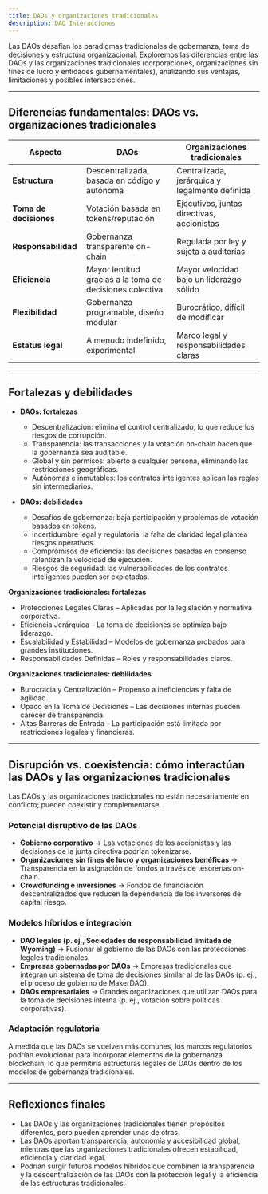 ```yaml
---
title: DAOs y organizaciones tradicionales
description: DAO Interacciones
---
```


Las DAOs desafían los paradigmas tradicionales de gobernanza, toma de decisiones y estructura organizacional. Exploremos las diferencias entre las DAOs y las organizaciones tradicionales (corporaciones, organizaciones sin fines de lucro y entidades gubernamentales), analizando sus ventajas, limitaciones y posibles intersecciones.

---

## **Diferencias fundamentales: DAOs vs. organizaciones tradicionales**

| **Aspecto** | **DAOs** | **Organizaciones tradicionales** |
|-------------------|-------------------------------------------|-----------------------------------------------|
| **Estructura** | Descentralizada, basada en código y autónoma | Centralizada, jerárquica y legalmente definida |
| **Toma de decisiones** | Votación basada en tokens/reputación | Ejecutivos, juntas directivas, accionistas |
| **Responsabilidad** | Gobernanza transparente on-chain | Regulada por ley y sujeta a auditorías |
| **Eficiencia** | Mayor lentitud gracias a la toma de decisiones colectiva | Mayor velocidad bajo un liderazgo sólido |
| **Flexibilidad** | Gobernanza programable, diseño modular | Burocrático, difícil de modificar |
| **Estatus legal** | A menudo indefinido, experimental | Marco legal y responsabilidades claras |

---

## **Fortalezas y debilidades**

- **DAOs: fortalezas**
  - Descentralización: elimina el control centralizado, lo que reduce los riesgos de corrupción.
  - Transparencia: las transacciones y la votación on-chain hacen que la gobernanza sea auditable.
  - Global y sin permisos: abierto a cualquier persona, eliminando las restricciones geográficas.
  - Autónomas e inmutables: los contratos inteligentes aplican las reglas sin intermediarios.

- **DAOs: debilidades**
  - Desafíos de gobernanza: baja participación y problemas de votación basados ​​en tokens.
  - Incertidumbre legal y regulatoria: la falta de claridad legal plantea riesgos operativos.
  - Compromisos de eficiencia: las decisiones basadas en consenso ralentizan la velocidad de ejecución.
  - Riesgos de seguridad: las vulnerabilidades de los contratos inteligentes pueden ser explotadas.

**Organizaciones tradicionales: fortalezas**
  - Protecciones Legales Claras – Aplicadas por la legislación y normativa corporativa.
  - Eficiencia Jerárquica – La toma de decisiones se optimiza bajo liderazgo.
  - Escalabilidad y Estabilidad – Modelos de gobernanza probados para grandes instituciones.
  - Responsabilidades Definidas – Roles y responsabilidades claros.


**Organizaciones tradicionales: debilidades**
  - Burocracia y Centralización – Propenso a ineficiencias y falta de agilidad.
  - Opaco en la Toma de Decisiones – Las decisiones internas pueden carecer de transparencia.
  - Altas Barreras de Entrada – La participación está limitada por restricciones legales y financieras.

---

## **Disrupción vs. coexistencia: cómo interactúan las DAOs y las organizaciones tradicionales**

Las DAOs y las organizaciones tradicionales no están necesariamente en conflicto; pueden coexistir y complementarse. 

### **Potencial disruptivo de las DAOs**

- **Gobierno corporativo** → Las votaciones de los accionistas y las decisiones de la junta directiva podrían tokenizarse.
- **Organizaciones sin fines de lucro y organizaciones benéficas** → Transparencia en la asignación de fondos a través de tesorerías on-chain.
- **Crowdfunding e inversiones** → Fondos de financiación descentralizados que reducen la dependencia de los inversores de capital riesgo.

### **Modelos híbridos e integración**
- **DAO legales (p. ej., Sociedades de responsabilidad limitada de Wyoming)** → Fusionar el gobierno de las DAOs con las protecciones legales tradicionales.
- **Empresas gobernadas por DAOs** → Empresas tradicionales que integran un sistema de toma de decisiones similar al de las DAOs (p. ej., el proceso de gobierno de MakerDAO).
- **DAOs empresariales** → Grandes organizaciones que utilizan DAOs para la toma de decisiones interna (p. ej., votación sobre políticas corporativas).

### **Adaptación regulatoria**
A medida que las DAOs se vuelven más comunes, los marcos regulatorios podrían evolucionar para incorporar elementos de la gobernanza blockchain, lo que permitiría estructuras legales de DAOs dentro de los modelos de gobernanza tradicionales.

---

## **Reflexiones finales**

- Las DAOs y las organizaciones tradicionales tienen propósitos diferentes, pero pueden aprender unas de otras.
- Las DAOs aportan transparencia, autonomía y accesibilidad global, mientras que las organizaciones tradicionales ofrecen estabilidad, eficiencia y claridad legal.
- Podrían surgir futuros modelos híbridos que combinen la transparencia y la descentralización de las DAOs con la protección legal y la eficiencia de las estructuras tradicionales.